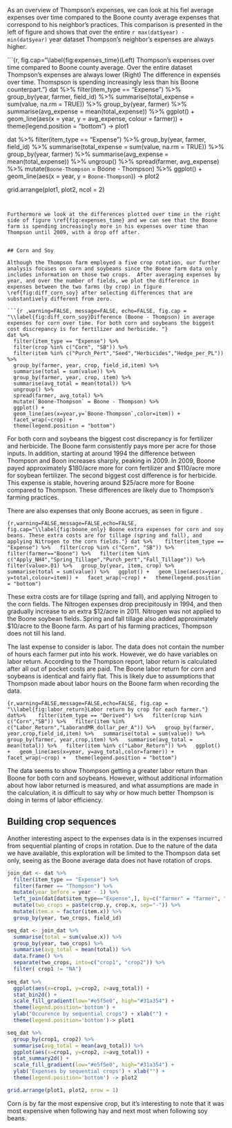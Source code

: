 As an overview of Thompson's expenses, we can look at his fiel average expenses over time compared to the Boone county average expenses that correspond to his neighbor's practices. This comparison is presented in the left of figure \ref{fig:expenses_time} and shows that over the entire `r max(dat$year) - min(dat$year)` year dataset Thompson's neighbor's expenses are always higher.

```{r, fig.cap="\\label{fig:expenses_time}(Left) Thompson's expenses over time compared to Boone county average. Over the entire dataset Thompson's expenses are always lower (Right) The difference in expenses over time. Thomspson is spending increasingly less than his Boone counterpart."}
dat %>%
  filter(item_type == "Expense") %>% 
  group_by(year, farmer, field_id) %>%
  summarise(total_expense = sum(value, na.rm = TRUE)) %>%
  group_by(year, farmer) %>%
  summarise(avg_expense = mean(total_expense)) %>%
  ggplot() +
  geom_line(aes(x = year, y = avg_expense, colour = farmer)) +
  theme(legend.position = "bottom") -> plot1

dat %>%
  filter(item_type == "Expense") %>% 
  group_by(year, farmer, field_id) %>%
  summarise(total_expense = sum(value, na.rm = TRUE)) %>%
  group_by(year, farmer) %>%
  summarise(avg_expense = mean(total_expense)) %>%
  ungroup() %>%
  spread(farmer, avg_expense) %>%
  mutate(`Boone-Thompson` = Boone - Thompson) %>%
  ggplot() +
  geom_line(aes(x = year, y = `Boone-Thompson`)) -> plot2

grid.arrange(plot1, plot2, ncol = 2)
```


Furthermore we look at the differences plotted over time in the right side of figure \ref{fig:expenses_time} and we can see that the Boone farm is spending increasingly more in his expenses over time than Thompson until 2009, with a drop off after.


## Corn and Soy

Although the Thompson farm employed a five crop rotation, our further analysis focuses on corn and soybeans since the Boone farm data only includes information on those two crops.  After averaging expenses by year, and over the number of fields, we plot the difference in expenses between the two farms (by crop) in figure \ref{fig:diff_corn_soy} after selecting differences that are substantively different from zero.  

```{r ,warning=FALSE, message=FALSE, echo=FALSE, fig.cap = "\\label{fig:diff_corn_soy}Difference (Boone - Thompson) in average expenses for corn over time. For both corn and soybeans the biggest cost discrepancy is for fertilizer and herbicide. "}
dat %>% 
  filter(item_type == "Expense") %>%
  filter(crop %in% c("Corn", "SB")) %>%
  filter(item %in% c("Purch_Pert","Seed","Herbicides","Hedge_per_PL")) %>%
  group_by(farmer, year, crop, field_id,item) %>%
  summarise(total = sum(value)) %>%
  group_by(farmer, year, crop, item) %>%
  summarise(avg_total = mean(total)) %>%
  ungroup() %>%
  spread(farmer, avg_total) %>%
  mutate(`Boone-Thompson` = Boone - Thompson) %>%
  ggplot() +
  geom_line(aes(x=year,y=`Boone-Thompson`,color=item)) +
  facet_wrap(~crop) +
  theme(legend.position = "bottom") 

```

For both corn and soybeans the biggest cost discrepancy is for fertilizer and herbicide.  The Boone farm consistently pays more per acre for those inputs.  In addition, starting at around 1994 the difference between Thompson and Boon increases sharply, peaking in 2009.  In 2009, Boone payed approximately $180/acre more for corn fertilizer and $110/acre more for soybean fertilizer. The second biggest cost difference is for herbicide.  This expense is stable, hovering around $25/acre more for Boone compared to Thompson.  These differences are likely due to Thompson's farming practices.

There are also expenses that only Boone accrues, as seen in figure \ref{fig:boone_only}.

```{r,warning=FALSE,message=FALSE,echo=FALSE, fig.cap="\\label{fig:boone_only} Boone extra expenses for corn and soy beans. These extra costs are for tillage (spring and fall), and applying Nitrogen to the corn fields."}
dat %>% 
  filter(item_type == "Expense") %>%
  filter(crop %in% c("Corn", "SB")) %>%
  filter(farmer=="Boone") %>%
  filter(item %in% c("Apply_NH4","Spring_Tillage","Purch_pert","Fall_Tillage")) %>%
  filter(value>.01) %>%
  group_by(year, item, crop) %>%
  summarise(total = sum(value)) %>%
  ggplot() +
  geom_line(aes(x=year, y=total,colour=item)) +
  facet_wrap(~crop) +
  theme(legend.position = "bottom") 
```

These extra costs are for tillage (spring and fall), and applying Nitrogen to the corn fields.  The Nitrogen expenses drop precipitously in 1994, and then gradually increase to an extra $12/acre in 2011.  Nitrogen was not applied to the Boone soybean fields. Spring and fall tillage also added approximately $10/acre to the Boone farm. As part of his farming practices, Thompson does not till his land.

The last expense to consider is labor.  The data does not contain the number of hours each farmer put into his work.  However, we do have variables on labor return.  According to the Thompson report, labor return is calculated after all out of pocket costs are paid.  The Boone labor return for corn and soybeans is identical and fairly flat.  This is likely due to assumptions that Thompson made about labor hours on the Boone farm when recording the data.  

```{r,warning=FALSE,message=FALSE,echo=FALSE, fig.cap = "\\label{fig:labor_return}Labor return by crop for each farmer."}
dat%>% 
  filter(item_type == "Derived") %>%
  filter(crop %in% c("Corn","SB")) %>%
  filter(item %in% c("Labor_Return","LaborandMR_dollar_per_A")) %>%
  group_by(farmer, year,crop,field_id,item) %>%
  summarise(total = sum(value)) %>%
  group_by(farmer, year,crop,item) %>%
  summarise(avg_total = mean(total)) %>%
  filter(item %in% c("Labor_Return")) %>%
  ggplot() +
  geom_line(aes(x=year, y=avg_total,color=farmer)) + facet_wrap(~crop) +
  theme(legend.position = "bottom") 
```

The data seems to show Thompson getting a greater labor return than Boone for both corn and soybeans.  However, without additional information about how labor returned is measured, and what assumptions are made in the calculation, it is difficult to say why or how much better Thompson is doing in terms of labor efficiency.  

## Building crop sequences

Another interesting aspect to the expenses data is in the expenses incurred from sequential planting of crops in rotation. Due to the nature of the data we have available, this exploration will be limited to the Thompson data set only, seeing as the Boone average data does not have rotation of crops.

```r
join_dat <- dat %>% 
  filter(item_type == "Expense") %>%
  filter(farmer == "Thompson") %>%
  mutate(year_before = year - 1) %>%
  left_join(dat[dat$item_type=="Expense",], by=c("farmer" = "farmer", "year_before" = "year", "field_id" = "field_id")) %>%
  mutate(two_crops = paste(crop.y, crop.x, sep="-")) %>%
  mutate(item.x = factor(item.x)) %>%
  group_by(year, two_crops, field_id)

seq_dat <- join_dat %>%
  summarise(total = sum(value.x)) %>%
  group_by(year, two_crops) %>%
  summarise(avg_total = mean(total)) %>%
  data.frame() %>%
  separate(two_crops, into=c("crop1", "crop2")) %>%
  filter( crop1 != "NA")
 
seq_dat %>%
  ggplot(aes(x=crop1, y=crop2, z=avg_total)) +
  stat_bin2d() +
  scale_fill_gradient(low="#e5f5e0", high="#31a354") +
  theme(legend.position='bottom') +
  ylab("Occurence by sequential crops") + xlab("") +
  theme(legend.position='bottom')-> plot1

seq_dat %>% 
  group_by(crop1, crop2) %>%
  summarise(avg_total = mean(avg_total)) %>%
  ggplot(aes(x=crop1, y=crop2, z=avg_total)) +
  stat_summary2d() +
  scale_fill_gradient(low="#e5f5e0", high="#31a354") +
  ylab('Expenses by sequential crops') + xlab("") +
  theme(legend.position='bottom') -> plot2

grid.arrange(plot1, plot2, nrow = 1)
```

Corn is by far the most expensive crop, but it's interesting to note that it was most expensive when following hay and next most when following soy beans. 



